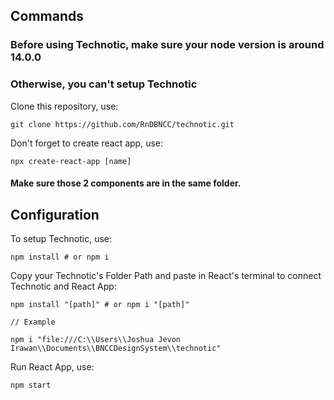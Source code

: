 ## Commands

### Before using Technotic, make sure your node version is around 14.0.0
### Otherwise, you can't setup Technotic

Clone this repository, use:

```
git clone https://github.com/RnDBNCC/technotic.git
```

Don't forget to create react app, use:
```
npx create-react-app [name]
```

#### Make sure those 2 components are in the same folder.

## Configuration

To setup Technotic, use:

```
npm install # or npm i
```

Copy your Technotic's Folder Path and paste in React's terminal to connect Technotic and React App:

```
npm install "[path]" # or npm i "[path]"

// Example

npm i "file:///C:\\Users\\Joshua Jevon Irawan\\Documents\\BNCCDesignSystem\\technotic"

```

Run React App, use:

```
npm start
```
